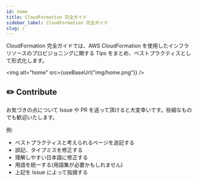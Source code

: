 ```yaml
---
id: home
title: CloudFormation 完全ガイド
sidebar_label: CloudFormation 完全ガイド
slug: /
---
```



CloudFormation 完全ガイドでは、AWS CloudFormation を使用したインフラリソースのプロビジョニングに関する Tips をまとめ、ベストプラクティスとして形式化します。

<img alt="home" src={useBaseUrl("img/home.png")} />

## ✏️ Contribute

お気づきの点について Issue や PR を送って頂けると大変幸いです。些細なものでも歓迎いたします。

例:

- ベストプラクティスと考えられるページを追記する
- 誤記、タイプミスを修正する
- 理解しやすい日本語に修正する
- 用語を統一する(用語集が必要かもしれません)
- 上記を Issue によって指摘する
